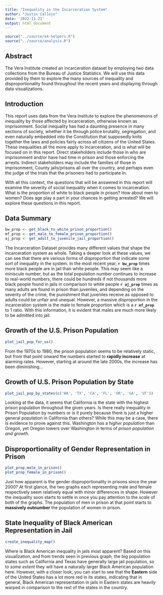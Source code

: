 ```yaml
---
title: "Inequality in the Incarceration System"
author: "Justin Callejo"
date: '2022-11-21'
output: html_document
---
```


```r
source("../source/a4-helpers.R")
source("../source/analysis.R")
```

## Abstract 
The Vera Institute created an incarceration dataset by employing two data collections from the Bureau of Justice Statistics. We will use this data provided by them to explore the many sources of inequality and disproportionality found throughout the recent years and displaying through data visualizations.


## Introduction 
This report uses data from the Vera Institute to explore the phenomenons of inequality by those affected by incarceration, otherwise known as imprisonment. Social inequality has had a daunting presence in many sections of society, whether it be through police brutality, segregation, and even naturally embedded into the Constitution that supposedly knits together the laws and policies fairly across all citizens of the United States. These inequalities all the more apply to incarceration, and is what will be focused on in this report. Direct stakeholders include those in who are imprisonment and/or have had time in prison and those enforcing the arrests. Indirect stakeholders may include the families of those in imprisonment, County jails/prisons all over the country, and perhaps even the judge of the trials that the prisoners had to participate in. 

With all this context, the questions that will be answered in this report will examine the severity of social inequality when it comes to incarceration. What is the proportion of white to black people in prison? How about men to women? Does age play a part in your chances in getting arrested? We will explore these questions in this report.

## Data Summary 
```r
bw_prop <- get_black_to_white_prison_proportion()
mf_prop <- get_male_to_female_prison_proportion()
aj_prop <- get_adult_to_juvenile_jail_proportion()
```

The Incarceration Dataset provides many different values that shape the incarceration system as whole. Taking a deeper look at these values, we can see that there are various forms of disproportion that indicate some sort of inequality in the system. In the most recent year, **`r bw_prop`** times more black people are in jail than white people. This may seem like a miniscule number, but as the total population number continues to increase to real-world numbers, there could be hundreds if not thousands more black people found in jails in comparison to white people **`r aj_prop`** times as many adults are found in prison than juveniles, and depending on the severity of the crime, the punishment that juveniles receive as opposed to adults could be unfair and unequal. However, a massive disproportion in the incarceration system is the male to female proportion which is a **`r mf_prop`** to 1 ratio. With this information, it is evident that males are much more likely to be admitted into jail.
  
## Growth of the U.S. Prison Population

```r
plot_jail_pop_for_us()

```

From the 1970s to 1980, the prison population seems to be relatively static, but from that point onward the numbers started to **rapidly increase** at alarming rates. However, starting at around the late 2000s, the increase has been diminishing...

## Growth of U.S. Prison Population by State
```r
plot_jail_pop_by_states(c('WA', 'TX', 'CA', 'FL', 'OR', 'GA', 'UT'))
```

Looking at the data, it seems that California is the state with the highest prison population throughout the given years. Is there really inequality in Prison Population by numbers or is it purely because there is just a higher general population in California than others? While this may be a case, there is evidence to prove against this. Washington has a _higher population_ than Oregon, yet Oregon towers over Washington in terms of _prison population and growth_.

## Disproportionality of Gender Representation in Prison
```r
plot_prop_male_in_prison()
plot_prop_female_in_prison()
```

Just how apparent is the gender disproportionality in prisons since the year 2000? At first glance, the two graphs each representing male and female respectively seem relatively equal with minor differences in shape. However the inequality soon starts to settle in once you pay attention to the *scale* of both of the graphs. The population of men in prison at that point starts to **massively outnumber** the population of women in prison.

## State Inequality of Black American Representation in Jail
```r
create_inequality_map()
```

Where is Black American inequality in jails most apparent? Based on this visualization, and from trends seen in previous graph, the big population states such as California and Texas have generally large jail population, so to *some extent* they will have a naturally larger Black American population here. However, with a closer look, you can start to see that the **Eastern** side of the United States has a lot more red in its states, indicating that in general, Black American representation in jails in Eastern states are heavily warped in comparison to the rest of the states in the country.


